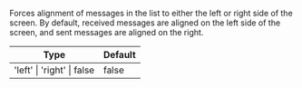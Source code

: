 Forces alignment of messages in the list to either the left or right side of the screen.
By default, received messages are aligned on the left side of the screen, and sent messages are aligned on the right.

| Type | Default |
| - | - |
| 'left' \| 'right' \| false | false |
